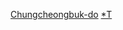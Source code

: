 <onlyinclude>{{Navbox
|name=忠清北道行政區劃
|title=[[忠清北道]]行政區劃
|image= [[File:Emblem of North Chungcheong Province.svg|100px]] 
|state = {{{state<includeonly>|collapsed</includeonly>}}}
|above=道廳所在地：[[清州市]]
|listclass = hlist
|group1=[[市]]
|list1=
*[[清州市]]
** [[清原区]]
** [[兴德区]]
** [[上黨區 (韓國)|上党区]]
** [[西原區 (清州市)|西原區]]
*[[堤川市]]
*[[忠州市]]
|group2=[[郡]]
|list2=
*[[陰城郡]]
*[[沃川郡]]
*[[槐山郡]]
*[[丹阳郡 (韩国)|丹陽郡]]
*[[曾坪郡]]
*[[鎮川郡]]
*[[報恩郡]]
*[[永同郡]]
}}</onlyinclude>

{{韓國行政區劃模板導航}}

[[Category:韓國行政區劃模板|Chungcheongbuk-do]][[Category:忠清北道行政区划|*T]]